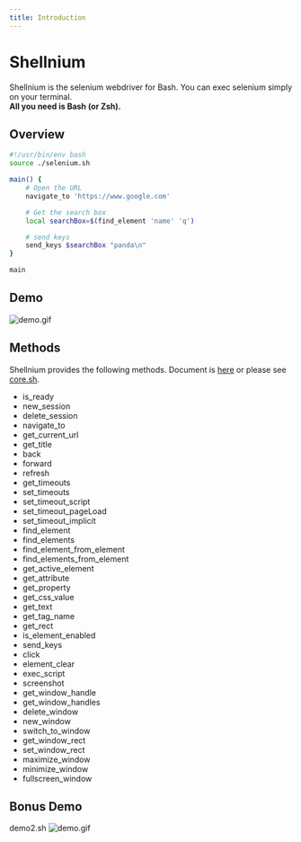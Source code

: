```yaml
---
title: Introduction
---
```



<HeaderImage />


# Shellnium

Shellnium is the selenium webdriver for Bash. You can exec selenium simply on your terminal.  
**All you need is Bash (or Zsh).**  

## Overview

```bash
#!/usr/bin/env bash
source ./selenium.sh

main() {
    # Open the URL
    navigate_to 'https://www.google.com'

    # Get the search box
    local searchBox=$(find_element 'name' 'q')

    # send keys
    send_keys $searchBox "panda\n"
}

main
```

## Demo

![demo.gif](./demo.gif)

## Methods

Shellnium provides the following methods.
Document is [here](/doc) or please see [core.sh](https://github.com/Rasukarusan/shellnium/blob/master/lib/core.sh).

- is_ready
- new_session
- delete_session
- navigate_to
- get_current_url
- get_title
- back
- forward
- refresh
- get_timeouts
- set_timeouts
- set_timeout_script
- set_timeout_pageLoad
- set_timeout_implicit
- find_element
- find_elements
- find_element_from_element
- find_elements_from_element
- get_active_element
- get_attribute
- get_property
- get_css_value
- get_text
- get_tag_name
- get_rect
- is_element_enabled
- send_keys
- click
- element_clear
- exec_script
- screenshot
- get_window_handle
- get_window_handles
- delete_window
- new_window
- switch_to_window
- get_window_rect
- set_window_rect
- maximize_window
- minimize_window
- fullscreen_window

## Bonus Demo

demo2.sh
![demo.gif](https://user-images.githubusercontent.com/17779386/85990922-aacbd080-ba2d-11ea-8e88-cc9b79075b31.gif)

